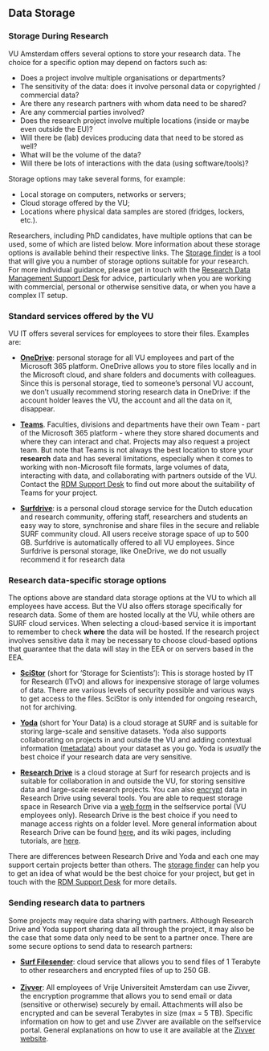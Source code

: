 ## Data Storage

### Storage During Research

VU Amsterdam offers several options to store your research data. The choice for a specific option may depend on factors such as:

*   Does a project involve multiple organisations or departments?
*   The sensitivity of the data: does it involve personal data or copyrighted / commercial data?
*   Are there any research partners with whom data need to be shared?
*   Are any commercial parties involved?
*   Does the research project involve multiple locations (inside or maybe even outside the EU)?
*   Will there be (lab) devices producing data that need to be stored as well?
*   What will be the volume of the data?
*   Will there be lots of interactions with the data (using software/tools)?

Storage options may take several forms, for example:

*   Local storage on computers, networks or servers;
*   Cloud storage offered by the VU;
*   Locations where physical data samples are stored (fridges, lockers, etc.).

Researchers, including PhD candidates, have multiple options that can be used, some of which are listed below. More information about these storage options is available behind their respective links. The [Storage finder](https://vu.nl/en/research/storagefinder) is a tool that will give you a number of storage options suitable for your research. For more individual guidance, please get in touch with the [Research Data Management Support Desk](mailto:rdm@vu.nl) for advice, particularly when you are working with commercial, personal or otherwise sensitive data, or when you have a complex IT setup.


### Standard services offered by the VU

VU IT offers several services for employees to store their files. Examples are:

*   **[OneDrive](https://services.vu.nl/esc?id=emp_taxonomy_topic&topic_id=eed3d23e9785d950e553359fe153affc)**: personal storage for all VU employees and part of the Microsoft 365 platform. OneDrive allows you to store files locally and in the Microsoft cloud, and share folders and documents with colleagues. Since this is personal storage, tied to someone's personal VU account, we don't usually recommend storing research data in OneDrive: if the account holder leaves the VU, the account and all the data on it, disappear.

*   **[Teams](https://services.vu.nl/esc?id=emp_taxonomy_topic&topic_id=e7d2b062973e0950e553359fe153afc1)**. Faculties, divisions and departments have their own Team - part of the Microsoft 365 platform - where they store shared documents and where they can interact and chat. Projects may also request a project team. But note that Teams is not always the best location to store your **research** data and has several limitations, especially when it comes to working with non-Microsoft file formats, large volumes of data, interacting with data, and collaborating with partners outside of the VU. Contact the [RDM Support Desk](mailto:rdm@vu.nl) to find out more about the suitability of Teams for your project.

*   **[Surfdrive](https://services.vu.nl/esc?id=emp_taxonomy_topic&topic_id=fb4eda9f978f09d0e553359fe153afa5)**: is a personal cloud storage service for the Dutch education and research community, offering staff, researchers and students an easy way to store, synchronise and share files in the secure and reliable SURF community cloud. All users receive storage space of up to 500 GB. Surfdrive is automatically offered to all VU employees. Since Surfdrive is personal storage, like OneDrive, we do not usually recommend it for research data

### Research data-specific storage options

The options above are standard data storage options at the VU to which all employees have access. But the VU also offers storage specifically for research data. Some of them are hosted locally at the VU, while others are SURF cloud services. When selecting a cloud-based service it is important to remember to check **where** the data will be hosted. If the research project involves sensitive data it may be necessary to choose cloud-based options that guarantee that the data will stay in the EEA or on servers based in the EEA.

*   **[SciStor](https://services.vu.nl/esc?id=emp_taxonomy_topic&topic_id=86ad5a5f978f09d0e553359fe153afb3)** (short for ‘Storage for Scientists’): This is storage hosted by IT for Research (ITvO) and allows for inexpensive storage of large volumes of data. There are various levels of security possible and various ways to get access to the files. SciStor is only intended for ongoing research, not for archiving.

*   **[Yoda](https://yoda.vu.nl/site/index.html)** (short for Your Data) is a cloud storage at SURF and is suitable for storing large-scale and sensitive datasets. Yoda also supports collaborating on projects in and outside the VU and adding contextual information ([metadata](https://ubvu.github.io/open-handbook/guides/document-and-preserve.html#metadata)) about your dataset as you go. Yoda is *usually* the best choice if your research data are very sensitive.

*   **[Research Drive](https://services.vu.nl/esc?id=sc_cat_item&sys_id=39d345f097066990e553359fe153af01)** is a cloud storage at Surf for research projects and is suitable for collaboration in and outside the VU, for storing sensitive data and large-scale research projects. You can also [encrypt](https://wiki.surfnet.nl/display/RDRIVE/How+to+encrypt+your+files) data in Research Drive using several tools. You are able to request storage space in Research Drive via a [web form](https://services.vu.nl/esc?id=sc_cat_item&sys_id=39d345f097066990e553359fe153af01) in the selfservice portal (VU employees only). Research Drive is the best choice if you need to manage access rights on a folder level. More general information about Research Drive can be found [here](https://www.surf.nl/en/research-drive-securely-and-easily-store-and-share-research-data), and its wiki pages, including tutorials, are [here](https://wiki.surfnet.nl/display/RDRIVE/Tutorials).

There are differences between Research Drive and Yoda and each one may support certain projects better than others. The [storage finder](https://vu.nl/en/research/storagefinder) can help you to get an idea of what would be the best choice for your project, but get in touch with the [RDM Support Desk](mailto:rdm@vu.nl) for more details.

### Sending research data to partners

Some projects may require data sharing with partners. Although Research Drive and Yoda support sharing data all through the project, it may also be the case that some data only need to be sent to a partner once. There are some secure options to send data to research partners: 

*   **[Surf Filesender](https://services.vu.nl/esc?id=emp_taxonomy_topic&topic_id=da7a9e1b978f09d0e553359fe153af98)**: cloud service that allows you to send files of 1 Terabyte to other researchers and encrypted files of up to 250 GB.  
     
     
*   **[Zivver](https://services.vu.nl/esc?id=emp_taxonomy_topic&topic_id=01d4a69797cf09d0e553359fe153afdd)**: All employees of Vrije Universiteit Amsterdam can use Zivver, the encryption programme that allows you to send email or data (sensitive or otherwise) securely by email. Attachments will also be encrypted and can be several Terabytes in size (max = 5 TB). Specific information on how to get and use Zivver are available on the selfservice portal. General explanations on how to use it are available at the [Zivver website](https://docs.zivver.com/en/index.html).  
